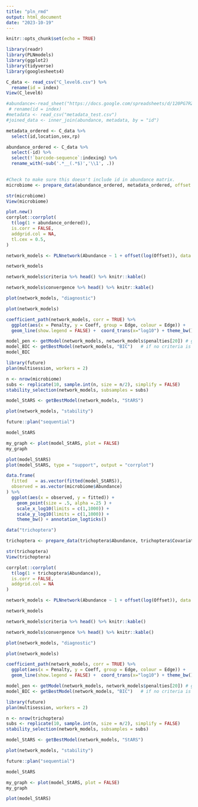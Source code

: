 ```yaml
---
title: "pln_rmd"
output: html_document
date: "2023-10-19"
---
```


```r
knitr::opts_chunk$set(echo = TRUE)

library(readr)
library(PLNmodels)
library(ggplot2)
library(tidyverse)
library(googlesheets4)
```


```r

C_data <- read_csv("C_level6.csv") %>%
  rename(id = index)
View(C_level6)

#abundance<-read_sheet("https://docs.google.com/spreadsheets/d/120PG7RZufx3aKSijSOKWAMKIstlERbL9ryG98aCj4RM/edit?usp=sharing", sheet = "sum_prev_top50_tp", col_names = TRUE) %>%
 # rename(id = index)
#metadata <- read_csv("metadata_test.csv")
#joined_data <- inner_join(abundance, metadata, by = "id")

metadata_ordered <- C_data %>%
  select(id,location,sex,rp)

abundance_ordered <- C_data %>%
  select(-id) %>%
  select(!`barcode-sequence`:indexing) %>%
  rename_with(~sub('.*__(.*$)','\\1', .))
  

#Check to make sure this doesn't include id in abundance matrix.
microbiome <- prepare_data(abundance_ordered, metadata_ordered, offset = "GMPR")

str(microbiome)
View(microbiome)

plot.new()
corrplot::corrplot(
  t(log(1 + abundance_ordered)),
  is.corr = FALSE,
  addgrid.col = NA, 
  tl.cex = 0.5, 
)

network_models <- PLNnetwork(Abundance ~ 1 + offset(log(Offset)), data = microbiome)

network_models

network_models$criteria %>% head() %>% knitr::kable()

network_models$convergence %>% head() %>% knitr::kable()

plot(network_models, "diagnostic")

plot(network_models)

coefficient_path(network_models, corr = TRUE) %>% 
  ggplot(aes(x = Penalty, y = Coeff, group = Edge, colour = Edge)) + 
  geom_line(show.legend = FALSE) +  coord_trans(x="log10") + theme_bw()

model_pen <- getModel(network_models, network_models$penalties[20]) # give some sparsity
model_BIC <- getBestModel(network_models, "BIC")   # if no criteria is specified, the best BIC is used
model_BIC

library(future)
plan(multisession, workers = 2)

n <- nrow(microbiome)
subs <- replicate(10, sample.int(n, size = n/2), simplify = FALSE)
stability_selection(network_models, subsamples = subs)

model_StARS <- getBestModel(network_models, "StARS")

plot(network_models, "stability")

future::plan("sequential")

model_StARS

my_graph <- plot(model_StARS, plot = FALSE)
my_graph

plot(model_StARS)
plot(model_StARS, type = "support", output = "corrplot")

data.frame(
  fitted   = as.vector(fitted(model_StARS)),
  observed = as.vector(microbiome$Abundance)
) %>% 
  ggplot(aes(x = observed, y = fitted)) + 
    geom_point(size = .5, alpha =.25 ) + 
    scale_x_log10(limits = c(1,1000)) + 
    scale_y_log10(limits = c(1,1000)) + 
    theme_bw() + annotation_logticks()
```

```r

data("trichoptera")

trichoptera <- prepare_data(trichoptera$Abundance, trichoptera$Covariate)

str(trichoptera)
View(trichoptera)

corrplot::corrplot(
  t(log(1 + trichoptera$Abundance)),
  is.corr = FALSE,
  addgrid.col = NA
)

network_models <- PLNnetwork(Abundance ~ 1 + offset(log(Offset)), data = trichoptera)

network_models

network_models$criteria %>% head() %>% knitr::kable()

network_models$convergence %>% head() %>% knitr::kable()

plot(network_models, "diagnostic")

plot(network_models)

coefficient_path(network_models, corr = TRUE) %>% 
  ggplot(aes(x = Penalty, y = Coeff, group = Edge, colour = Edge)) + 
  geom_line(show.legend = FALSE) +  coord_trans(x="log10") + theme_bw()

model_pen <- getModel(network_models, network_models$penalties[20]) # give some sparsity
model_BIC <- getBestModel(network_models, "BIC")   # if no criteria is specified, the best BIC is used

library(future)
plan(multisession, workers = 2)

n <- nrow(trichoptera)
subs <- replicate(10, sample.int(n, size = n/2), simplify = FALSE)
stability_selection(network_models, subsamples = subs)

model_StARS <- getBestModel(network_models, "StARS")

plot(network_models, "stability")

future::plan("sequential")

model_StARS

my_graph <- plot(model_StARS, plot = FALSE)
my_graph

plot(model_StARS)
```

